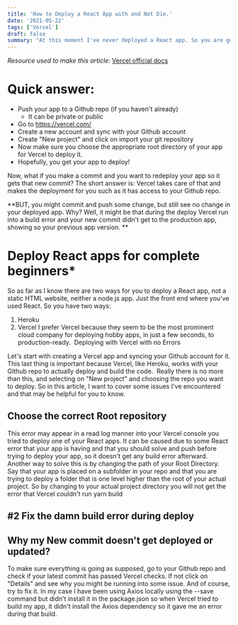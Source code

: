```yaml
---
title: 'How to Deploy a React App with and Not Die.'
date: '2021-05-22'
tags: ['Vercel']
draft: false
summary: "At this moment I've never deployed a React app. So you are going to learn with me and I will document how I've done it."
---
```


_Resource used to make this article_: [Vercel official docs](https://vercel.com/docs/)

# Quick answer:

- Push your app to a Github repo (if you haven't already)
  - It can be private or public
- Go to https://vercel.com/
- Create a new account and sync with your Github account
- Create "New project" and click on import your git repository
- Now make sure you choose the appropriate root directory of your app for Vercel to deploy it.
- Hopefully, you get your app to deploy!

Now, what if you make a commit and you want to redeploy your app so it gets that new commit?
The short answer is: Vercel takes care of that and makes the deployment for you such as it has access to your Github repo.

**BUT, you might commit and push some change, but still see no change in your deployed app. Why? Well, it might be that during the deploy Vercel run into a build error and your new commit didn't get to the production app, showing so your previous app version. **

# Deploy React apps for complete beginners\*

So as far as I know there are two ways for you to deploy a React app, not a static HTML website, neither a node.js app. Just the front end where you've used React. So you have two ways:

1. Heroku
2. Vercel
   I prefer Vercel because they seem to be the most prominent cloud company for deploying hobby apps, in just a few seconds, to production-ready. 
   Deploying with Vercel with no Errors

Let's start with creating a Vercel app and syncing your Github account for it. This last thing is important because Vercel, like Heroku, works with your Github repo to actually deploy and build the code.  Really there is no more than this, and selecting on "New project" and choosing the repo you want to deploy. So in this article, I want to cover some issues I've encountered and that may be helpful for you to know.

## Choose the correct Root repository

This error may appear in a read log manner into your Vercel console you tried to deploy one of your React apps. It can be caused due to some React error that your app is having and that you should solve and push before trying to deploy your app, so it doesn't get any build error afterward. Another way to solve this is by changing the path of your Root Directory. Say that your app is placed on a subfolder in your repo and that you are trying to deploy a folder that is one level higher than the root of your actual project. So by changing to your actual project directory you will not get the error that Vercel couldn't run yarn build

## #2 Fix the damn build error during deploy

## Why my New commit doesn't get deployed or updated?

To make sure everything is going as supposed, go to your Github repo and check if your latest commit has passed Vercel checks. If not click on "Details" and see why you might be running into some issue. And of course, try to fix it. In my case I have been using Axios locally using the --save command but didn't install it in the package.json so when Vercel tried to build my app, it didn't install the Axios dependency so it gave me an error during that build.
